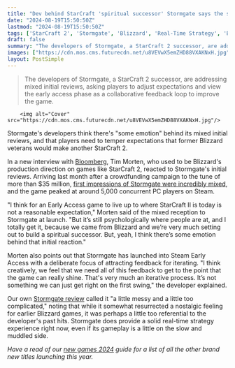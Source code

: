 ```yaml
---
title: "Dev behind StarCraft 'spiritual successor' Stormgate says the strategy game's mixed reviews are fine, but players shouldn't expect StarCraft devs to make StarCraft quality straight off the bat"
date: "2024-08-19T15:50:50Z"
lastmod: "2024-08-19T15:50:50Z"
tags: ['StarCraft 2', 'Stormgate', 'Blizzard', 'Real-Time Strategy', 'Early Access']
draft: false
summary: "The developers of Stormgate, a StarCraft 2 successor, are addressing mixed initial reviews, asking players to adjust expectations and view the early access phase as a collaborative feedback loop to improve the game."
images: ["https://cdn.mos.cms.futurecdn.net/u8VEVwX5emZHD88VXAKNxH.jpg"]
layout: PostSimple
---
```

> The developers of Stormgate, a StarCraft 2 successor, are addressing mixed initial reviews, asking players to adjust expectations and view the early access phase as a collaborative feedback loop to improve the game.


        <img alt="Cover" src="https://cdn.mos.cms.futurecdn.net/u8VEVwX5emZHD88VXAKNxH.jpg"/>
        
Stormgate's developers think there's "some emotion" behind its mixed initial reviews, and that players need to temper expectations that former Blizzard veterans would make another StarCraft 2.

In a new interview with [Bloomberg](https://www.bloomberg.com/news/newsletters/2024-08-16/maker-of-stormgate-a-starcraft-2-successor-hopes-fans-will-be-patient?srnd=undefined), Tim Morten, who used to be Blizzard's production direction on games like StarCraft 2, reacted to Stormgate's initial reviews. Arriving last month after a crowdfunding campaign to the tune of more than $35 million, [first impressions of Stormgate were incredibly mixed](https://www.gamesradar.com/games/real-time-strategy/new-rts-from-starcraft-2-vets-raised-over-dollar35-million-in-crowdfunding-and-investment-but-its-mixed-early-access-reviews-suggest-it-needs-a-bit-more-time-in-the-oven/), and the game peaked at around 5,000 concurrent PC players on Steam.

"I think for an Early Access game to live up to where StarCraft II is today is not a reasonable expectation," Morten said of the mixed reception to Stormgate at launch. "But it’s still psychologically where people are at, and I totally get it, because we came from Blizzard and we’re very much setting out to build a spiritual successor. But, yeah, I think there’s some emotion behind that initial reaction."

Morten also points out that Stormgate has launched into Steam Early Access with a deliberate focus of attracting feedback for iterating. "I think creatively, we feel that we need all of this feedback to get to the point that the game can really shine. That's very much an iterative process. It’s not something we can just get right on the first swing," the developer explained.

Our own [Stormgate review](https://www.gamesradar.com/games/real-time-strategy/stormgate-review/) called it "a little messy and a little too complicated," noting that while it somewhat resurrected a nostalgic feeling for earlier Blizzard games, it was perhaps a little too referential to the developer's past hits. Stormgate does provide a solid real-time strategy experience right now, even if its gameplay is a little on the slow and muddled side.

*Have a read of our *[<em>new games 2024</em>](https://www.gamesradar.com/video-game-release-dates/)* guide for a list of all the other brand new titles launching this year.*
        